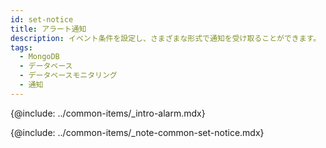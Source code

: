 ```yaml
---
id: set-notice
title: アラート通知
description: イベント条件を設定し、さまざまな形式で通知を受け取ることができます。
tags:
  - MongoDB
  - データベース
  - データベースモニタリング
  - 通知
---
```


{@include: ../common-items/_intro-alarm.mdx}

{@include: ../common-items/_note-common-set-notice.mdx}
